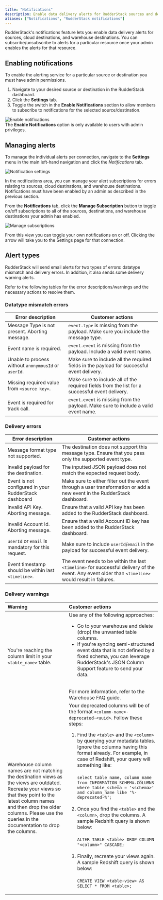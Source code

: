```yaml
---
title: "Notifications"
description: Enable data delivery alerts for RudderStack sources and destinations.
aliases: ["Notifications", "RudderStack notifications"]
---
```


RudderStack's notifications feature lets you enable data delivery alerts for sources, cloud destinations, and warehouse destinations. You can  subscribe/unsubscribe to alerts for a particular resource once your admin enables the alerts for that resource.

## Enabling notifications

To enable the alerting service for a particular source or destination you must have <Link to="/dashboard-guides/user-management/#role-permissions">admin permissions</Link>.

1. Navigate to your desired source or destination in the RudderStack dashboard.
2. Click the **Settings** tab.
3. Toggle the switch in the **Enable Notifications** section to allow members to subscribe to notifications for the selected source/destination.

<img src="../assets/rs-cloud/enable-notifications.png" alt="Enable notifications" />

<div class="infoBlock">
The <strong>Enable Notifications</strong> option is only available to users with admin privileges.
</div>

## Managing alerts

To manage the individual alerts per connection, navigate to the **Settings** menu in the main left-hand navigation and click the *Notifications* tab.

<img src="../assets/rs-cloud/notification-settings.png" alt="Notification settings" />

In the notifications area, you can manage your alert subscriptions for errors relating to sources, cloud destinations, and warehouse destinations. Notifications must have been enabled by an admin as described in the <Link to="#enable-notifications-per-connection">previous section</Link>.

From the **Notifications** tab, click the **Manage Subscription** button to toggle on/off subscriptions to all of the sources, destinations, and warehouse destinations your admin has enabled.  

<img src="../assets/rs-cloud/manage-subscriptions.png" alt="Manage subscriptions" />

From this view you can toggle your own notifications on or off. Clicking the arrow will take you to the Settings page for that connection.

## Alert types

RudderStack will send email alerts for two types of errors: datatype mismatch and delivery errors. In addition, it also sends some delivery warning alerts.

Refer to the following tables for the error descriptions/warnings and the necessary actions to resolve them.

### Datatype mismatch errors

| Error description                                     | Customer actions                                                                                                                                  |
|-------------------------------------------------------|---------------------------------------------------------------------------------------------------------------------------------------------------|
| Message Type is not present. Aborting message.        | `event.type` is missing from the payload. Make sure you include the message type.                                                             |
| Event name is required.                                | `event.event` is missing from the payload. Include a valid event name.                                                                      |
| Unable to process without `anonymousId` or `userId`.     | Make sure to include all the required fields in the payload for successful event delivery.                                        |
| Missing required value from `<source key>`.              | Make sure to include all of the required fields from the list for a successful event delivery.                                    |
| Event is required for track call.                      |  `event.event` is missing from the payload. Make sure to include a valid event name.                                                         |

### Delivery errors

| Error description                                     | Customer actions                                                                                                                                  |
|-------------------------------------------------------|---------------------------------------------------------------------------------------------------------------------------------------------------|
| Message format type not supported.                     | The destination does not support this message type. Ensure that you pass only the supported event type.                              |
| Invalid payload for the destination.                   | The inputted JSON payload does not match the expected request body.                                                                               |
| Event is not configured in your RudderStack dashboard | Make sure to either filter out the event through a user transformation or add a new event in the RudderStack dashboard.                      |
| Invalid API Key. Aborting message.                   | Ensure that a valid API key has been added to the RudderStack dashboard.                                              |
| Invalid Account Id. Aborting message.                 | Ensure that a valid Account ID key has been added to the RudderStack dashboard.                                                                 |
| `userId` or `email` is mandatory for this request.         | Make sure to include `userId`/`email` in the payload for successful event delivery.                                                  |
| Event timestamp should be within last `<timeline>`.      | The event needs to be within the last `<timeline>` for successful delivery of the event. Any event older than `<timeline>` would result in failures.  |

### Delivery warnings

| Warning          | Customer actions                    |
| :--------------| :-----------------------------|
| You're reaching the column limit in your `<table_name>` table. | Use any of the following approaches: <br /> <ul><li>Go to your warehouse and delete (drop) the unwanted table columns. </li> <li>If you're syncing semi-structured event data that is not defined by a fixed schema, you can leverage RudderStack's <Link to="/destinations/warehouse-destinations/json-column-support/">JSON Column Support</Link> feature to send your data.</li></ul> <br />For more information, refer to the <Link to="/destinations/warehouse-destinations/faq/#how-can-i-handle-the-column-count-threshold-in-my-warehouse">Warehouse FAQ</Link> guide. |
| Warehouse column names are not matching the destination views as the views are outdated. Recreate your views so that they point to the latest column names and then drop the older columns. Please use the queries in the documentation to drop the columns. | Your deprecated columns will be of the format `<column-name>-deprecated-<uuid>`. Follow these steps: <br /> <ol><li>Find the `<table>` and the `<column>` by querying your metadata tables. Ignore the columns having this format already. For example, in case of Redshift, your query will something like: <br /><br /> `select table_name, column_name from INFORMATION_SCHEMA.COLUMNS where table_schema = '<schema>' and column_name like '%-deprecated-%';` </li><br /><li>Once you find the `<table>` and the `<column>`, drop the columns. A sample Redshift query is shown below: <br /><br /> `ALTER TABLE <table> DROP COLUMN "<column>" CASCADE;` </li><br /><li>Finally, recreate your views again. A sample Redshift query is shown below: <br /><br /> `CREATE VIEW <table-view> AS SELECT * FROM <table>;` </li></ol>  |
